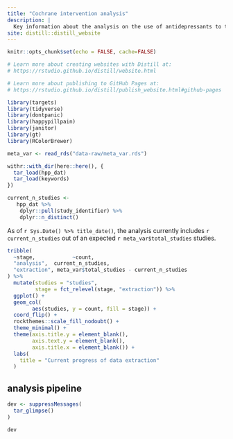 ```yaml
---
title: "Cochrane intervention analysis"
description: |
  Key information about the analysis on the use of antidepressants to treat chronic pain
site: distill::distill_website
---
```


```r
knitr::opts_chunk$set(echo = FALSE, cache=FALSE)

# Learn more about creating websites with Distill at:
# https://rstudio.github.io/distill/website.html

# Learn more about publishing to GitHub Pages at:
# https://rstudio.github.io/distill/publish_website.html#github-pages

```


```r
library(targets)
library(tidyverse)
library(dontpanic)
library(happypillpain)
library(janitor)
library(gt)
library(RColorBrewer)

```


```r
meta_var <- read_rds("data-raw/meta_var.rds")

withr::with_dir(here::here(), {
  tar_load(hpp_dat)
  tar_load(keywords)
})
```

```r
current_n_studies <- 
   hpp_dat %>%
    dplyr::pull(study_identifier) %>%
    dplyr::n_distinct()

```

As of `r Sys.Date() %>% title_date()`, the analysis currently includes `r current_n_studies` out of an expected `r meta_var$total_studies` studies.

```r


tribble(
  ~stage,            ~count,
  "analysis",  current_n_studies,
  "extraction", meta_var$total_studies - current_n_studies
) %>% 
  mutate(studies = "studies",
         stage = fct_relevel(stage, "extraction")) %>%
  ggplot() +
  geom_col(
        aes(studies, y = count, fill = stage)) +
  coord_flip() +
  rockthemes::scale_fill_nodoubt() +
  theme_minimal() +
  theme(axis.title.y = element_blank(),
        axis.text.y = element_blank(),
        axis.title.x = element_blank()) +
  labs(
    title = "Current progress of data extraction"
  )


```

## analysis pipeline 

```r
dev <- suppressMessages(
  tar_glimpse()
)
```

```r
dev
```

